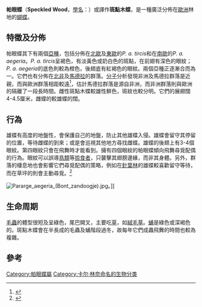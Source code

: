 {{NoteTA
|G1=Butterfly
}}
{{Speciesbox
| name = 帕眼蝶
| image = Pararge aegeria-1.jpg
| image_width = 250px
| image_caption = 雄性指名亞種''P. a. aegeria''
| image2 = Speckled Wood butterfly male.jpg
| image2_width = 250px
| image2_caption = 雄性亞種''P. a. tircis''
| genus = Pararge
| species = aegeria
| authority = ([[卡爾·林奈|Linnaeus]], 1758)
}}

'''帕眼蝶'''（'''Speckled Wood'''，[[學名|學名]]：''{{lang|la|Pararge aegeria}}''）或譯作'''斑點木蝶'''，是一種廣泛分佈在[[歐洲|歐洲]]林地的[[蝴蝶|蝴蝶]]。

== 特徵及分佈 ==
帕眼蝶其下有兩個[[亞種|亞種]]，包括分佈在[[北歐|北歐]]及[[東歐|東歐]]的''P. a. tircis''和在[[南歐|南歐]]的''P. a. aegeria''。''P. a. tircis''呈褐色，有淡黃色或奶白色的斑點，在前翅有深色的眼紋；''P. a. aegeria''的底色則較為橙色，後翅底有紅褐色的眼紋。兩個亞種正逐漸合而為一。它們也有分佈在[[北非|北非]]及[[馬德拉|馬德拉]]的群落。[[分子|分子]]分析發現非洲及馬德拉群落是近親，而與歐洲群落相距較遠<ref name=WWN>{{Cite journal en|author=Weingarter, Wahlberg & Nylin|year=2006|title=Speciation in ''Pararge'' (Satyrinae: Nymphalidae) butterflies - North Africa is the source of ancestral populations of all ''Pararge'' species|journal=Systematic Entomology|volume=31|pages=621-32}}</ref>，估計馬德拉群落是源自非洲，而非洲群落則與歐洲的隔離了一段長時間。雌性斑點木蝶較雄性鮮色，斑紋也較分明。它們的展翅闊4-4.5厘米，雌蝶的較雄蝶的闊。

== 行為 ==
雄蝶有高度的地盤性，會保護自己的地盤，防止其他雄蝶入侵。雄蝶會留守其停留的位置，等待雌蝶的到來；或是會巡視其他地方尋找雌蝶。雄蝶的後翅上有3-4個眼紋。第四眼紋只會在飛舞時才能看到。擁有四個眼紋的帕眼蝶傾向飛舞尋覓配偶的行為。眼紋可以誤導[[鳥類|鳥類]]等[[掠食者|掠食者]]，只襲擊其翅膀邊緣，而非其身體。另外，群落的棲息地也會影響它們尋覓配偶的策略，例如在[[針葉林|針葉林]]的雄蝶較喜歡留守等待，而在草坪的則會主動尋覓。<ref name=Stevens>{{Cite journal en|author=Stevens, Martin|year=2005|title=The role of eyespots as anti-predator mechanisms, principally demonstrated in the Lepidoptera|journal=Biological Reviews|volume=80|issue=4|pages=573–88|doi=10.1017/S1464793105006810}}</ref>

[[File:Pararge_aegeria_(Bont_zandoogje).jpg|left]]。]]
== 生命周期 ==
[[毛蟲|毛蟲]]的體型很短及呈綠色，尾巴開叉，主要吃[[草|草]]，如[[絨毛草|絨毛草]]。[[蛹|蛹]]是綠色或深褐色的。斑點木蝶會在半長成的毛蟲及蛹階段過冬，故每年它們成蟲飛舞的時間也較為複雜。

== 參考 ==
{{commons category|Pararge aegeria}}
{{Wikispecies|Pararge aegeria}}
{{reflist}}
{{Taxonbar|from=Q663181}}

[[Category:帕眼蝶屬|Category:帕眼蝶屬]]
[[Category:卡尔·林奈命名的生物分类|Category:卡尔·林奈命名的生物分类]]